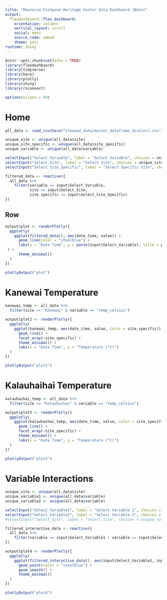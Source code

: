 ```yaml
---
title: "Maunalua Fishpond Heritage Center Data Dashboard (Beta)"
output: 
  flexdashboard::flex_dashboard:
    orientation: columns
    vertical_layout: scroll
    social: menu
    source_code: embed
    theme: yeti
runtime: shiny
---
```


```r
knitr::opts_chunk$set(echo = TRUE)
library(flexdashboard)
library(tidyverse)
library(here)
library(plotly)
library(shiny)
library(rsconnect)

options(scipen = 99)
```

Home
=========================================================


```r
all_data <- read_csv(here("cleaned_data/master_dataframe_distinct.csv"))
```

```r
unique_site <- unique(all_data$site)
unique_site_specific <- unique(all_data$site_specific)
unique_variable <- unique(all_data$variable)
```


```r
selectInput("Select_Variable", label = "Select Variable", choices = unique_variable)
selectInput("Select_Site", label = "Select Site", choices = unique_site)
selectInput("Select_Site_Specific", label = "Select Specific Site", choices = unique_site_specific)
```


```r
filtered_data <- reactive({
  all_data %>% 
    filter(variable == input$Select_Variable,
           site == input$Select_Site,
           site_specific == input$Select_Site_Specific)
})
```


Row
---------------------------------------------------------


```r
output$plot <- renderPlotly({
  ggplotly(
    ggplot(filtered_data(), aes(date_time, value)) +
      geom_line(color = "steelblue") +
      labs(x = "Date Time", y = paste(input$Select_Variable), title = paste(input$Select_Variable)
 ) +
      theme_minimal() 
  )
})

plotlyOutput("plot")

```



Kanewai Temperature
=========================================================


```r
kanewai_temp <- all_data %>% 
  filter(site == "Kanewai" & variable == "temp_celsius")
```




```r
output$plot2 <- renderPlotly({
  ggplotly(
    ggplot(kanewai_temp, aes(date_time, value, color = site_specific)) +
      geom_line() +
      facet_wrap(~site_specific) +
      theme_minimal() +
      labs(x = "Date Time", y = "Temperature (°C)")
  )
})

plotlyOutput("plot2")
```



Kalauhaihai Temperature
=========================================================


```r
kalauhaihai_temp <- all_data %>% 
  filter(site == "Kalauhaihai" & variable == "temp_celsius")
```




```r
output$plot3 <- renderPlotly({
  ggplotly(
    ggplot(kalauhaihai_temp, aes(date_time, value, color = site_specific)) +
      geom_line() +
      facet_wrap(~site_specific) +
      theme_minimal() +
      labs(x = "Date Time", y = "Temperature (°C)")
  )
})

plotlyOutput("plot3")
```


Variable Interactions
=========================================================


```r
unique_site <- unique(all_data$site)
unique_variable1 <- unique(all_data$variable)
unique_variable2 <- unique(all_data$variable)
```


```r
selectInput("Select_Variable1", label = "Select Variable 1", choices = unique_variable1)
selectInput("Select_Variable2", label = "Select Variable 2", choices = unique_variable2)
#selectInput("Select_Site", label = "Select Site", choices = unique_site)

```


```r
filtered_interactive_data <- reactive({
  all_data %>% 
    filter(variable == input$Select_Variable1 | variable == input$Select_Variable2,)
})
```





```r
output$plot4 <- renderPlotly({
  ggplotly(
    ggplot(filtered_interactive_data(), aes(input$Select_Variable1, input$Select_Variable2)) +
      geom_point(color = "steelblue") +
      geom_smooth() +
      theme_minimal() 
  )
})

plotlyOutput("plot4")
```



